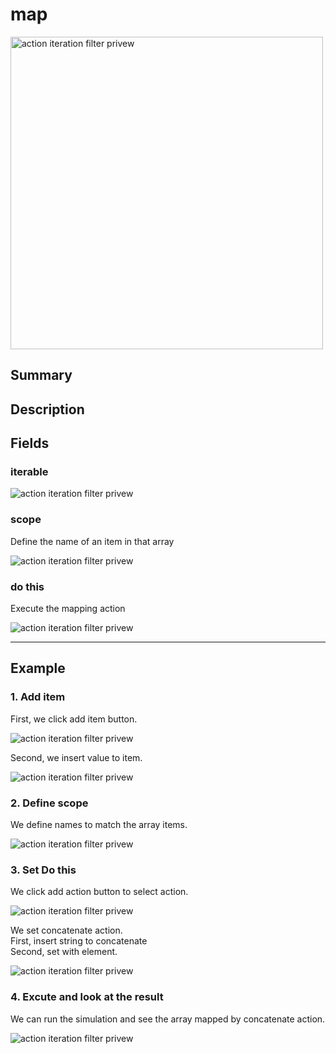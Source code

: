 
# map

<img
  alt="action iteration filter privew"
  src={ActionIterationMap}
  width="500px"
/>

## Summary

<Tooltip components={props.components} />

## Description

<Description components={props.components} />

## Fields

### iterable

<Field0 components={props.components} />
<img alt="action iteration filter privew" src={FiledIterable} />
<Field1 components={props.components} />

### scope

Define the name of an item in that array

<img alt="action iteration filter privew" src={FiledScope} />

### do this

Execute the mapping action

<img alt="action iteration filter privew" src={FiledDoThis} />

<Field2 components={props.components} />

---

## Example

### 1. Add item

First, we click add item button.

<img alt="action iteration filter privew" src={Example1} />

Second, we insert value to item.

<img alt="action iteration filter privew" src={Example2} />

### 2. Define scope

We define names to match the array items.

<img alt="action iteration filter privew" src={Example3} />

### 3. Set Do this

We click add action button to select action.

<img alt="action iteration filter privew" src={Example4} />

We set concatenate action. <br/>
First, insert string to concatenate <br/>
Second, set with element.

<img alt="action iteration filter privew" src={Example5} />

### 4. Excute and look at the result

We can run the simulation and see the array mapped by concatenate action.

<img alt="action iteration filter privew" src={Example6} />
